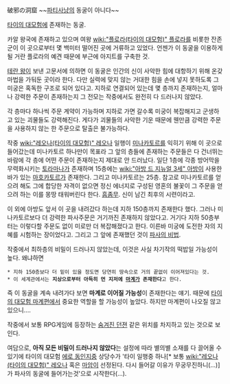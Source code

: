 破邪の洞窟 ~~[[파티]][[사냥]]의 동굴이 아니다~~

[[타이의 대모험]]에 존재하는 동굴. 

카알 왕국에 존재하고 있으며 여왕 [[wiki:"플로라(타이의 대모험)" 플로라]]를 비롯한 잔존군이 이 곳으로부터 몇 백미터 떨어진 곳에 거류하고 있었다. 언젠가 이 동굴을 이용하게 될 거란 플로라의 예견 때문에 부근에 아지트를 구축한 것. 

[[테란 왕]]이 보낸 고문서에 의하면 이 동굴은 인간의 신이 사악한 힘에 대항하기 위해 온갖 마법을 가둬둔 곳이라 한다. 다만 실력에 맞지 않는 거대한 힘을 손에 넣지 못하도록 그 미궁은 혹독한 구조로 되어 있다고. 지하로 연결되어 있는데 몇 층까지 존재하는지, 얼마나 강력한 주문이 존재하는지 그 전모는 작중에서도 완전히 다 드러나지 않았다. 

각 층마다 하나씩 주문 계약이 가능하며 지하로 가면 갈수록 미궁이 복잡해지고 군생하고 있는 괴물들도 강력해진다. 게다가 괴물들의 사악한 기운 때문에 웬만큼 강력한 주문을 사용하지 않는 한 주문으로 탈출은 불가능하다.

작중 [[wiki:"레오나(타이의 대모험)" 레오나]] 일행이 [[미나카토르]]를 익히기 위해 이 곳으로 들어갔는데 미나카토르 하나만이 목표라 그 앞의 층들에 존재하는 주문들은 다 건너뛰는 바람에 각 층에 어떤 주문이 존재하는지 제대로 안 드러났다. 일단 1층에 각종 방어막을 무력화시키는 [[토라마나]]가 존재하며 15층에는 [[wiki:"아방 드 지뉴얼 3세" 아방]]이 사용한 바가 있는 [[마호카토르]]가 존재한다. 그리고 미나카토르는 25층. 참고로 미나카토르를 얻으려 해도 그에 합당한 자격이 없으면 정신 에너지로 구성된 영혼의 불꽃이 그 주문을 얻으려 하는 이를 몽땅 태워버린다 한다. [[흠좀무]]. 신이 남긴 최후의 시련이라고.

이 외에 아방도 앞서 이 곳을 내려갔다 하는데 지하 150층까지 존재한다 했다. 그러나 미나카토르보다 더 강력한 파사주문은 거기까진 존재하지 않았다고. 거기다 지하 50층부터는 이렇다할 주문도 없이 미로만 더 복잡해졌다고 한다. 이른바 미궁에 도전한 자의 지혜를 시험하는 장이었다고. 그리고 그 앞에 존재했던 것이 [[파사의 비법]].

작중에서 최하층의 비밀이 드러나지 않았는데, 이것은 사실 차기작의 떡밥일 가능성이 높다. 왜냐하면
 * 지하 150층보다 더 밑이 있을 정도면 당연히 땅속으로 거의 끝없이 이어져있다는 것.
 * 이 세계관에서는 '''지상으로부터 아득히 먼 지저에 [[마계]]가 존재한다'''고 한다.

즉 이 동굴을 계속 내려가다 보면 '''마계로 이어질 가능성'''이 존재한다는 얘기. 때문에 [[타이의 대모험 마계편]]에서 중요한 역할을 할 가능성이 높았다. 하지만 마계편이 나오질 않고있으니….

작중에서 보통 RPG게임에 등장하는 [[숨겨진 던젼]] 같은 위치를 차지하고 있는 것으로 보인다.

여담으로, '''아직 모든 비밀이 드러나지 않았다'''는 설정에 따라 별의별 소재를 다 끌어올 수 있기에 타이의 대모험 [[에로 동인지]]중 상당수가 '타이 일행중 하나[* 보통 [[wiki:"레오나(타이의 대모험)" 레오나]] 혹은 [[마암]]이 선정된다. 다시 들어갈 이유가 무궁무진하니(...)]가 파사의 동굴에 들어가는것'으로 시작한다(...).

